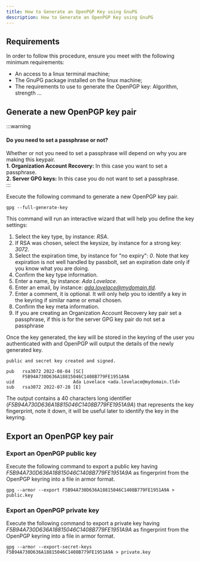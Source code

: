 ```yaml
---
title: How to Generate an OpenPGP Key using GnuPG
description: How to Generate an OpenPGP Key using GnuPG
---
```


## Requirements

In order to follow this procedure, ensure you meet with the following minimum requirements:

- An access to a linux terminal machine;
- The GnuPG package installed on the linux machine;
- The requirements to use to generate the OpenPGP key: Algorithm, strength ...

## Generate a new OpenPGP key pair

:::warning
  <h4>Do you need to set a passphrase or not?</h4>
  Whether or not you need to set a passphrase will depend on why you are making this keypair.<br />
  <strong>1. Organization Account Recovery:</strong> In this case you want to set a passphrase. <br />
  <strong>2. Server GPG keys:</strong> In this case you do not want to set a passphrase. <br />
:::

Execute the following command to generate a new OpenPGP key pair.

```shell
gpg --full-generate-key
```

This command will run an interactive wizard that will help you define the key settings:

1. Select the key type, by instance: *RSA*.
2. If RSA was chosen, select the keysize, by instance for a strong key: *3072*.
3. Select the expiration time, by instance for "no expiry": *0*. Note that key expiration is not well handled by passbolt, set an expiration date only if you know what you are doing.
4. Confirm the key type information.
5. Enter a name, by instance: *Ada Lovelace*.
6. Enter an email, by instance: *ada.lovelace@mydomain.tld*.
7. Enter a comment, it is optional. It will only help you to identify a key in the keyring if similar name or email chosen.
8. Confirm the key meta information.
9. If you are creating an Organization Account Recovery key pair set a passphrase, if this is for the server GPG key pair do not set a passphrase

Once the key generated, the key will be stored in the keyring of the user you authenticated with and OpenPGP will
output the details of the newly generated key.

```shell
public and secret key created and signed.

pub   rsa3072 2022-08-04 [SC]
      F5B94A730D636A18815046C1408B779FE1951A9A
uid                      Ada Lovelace <ada.lovelace@mydomain.tld>
sub   rsa3072 2022-07-28 [E]
```

The output contains a 40 characters long identifier (*F5B94A730D636A18815046C1408B779FE1951A9A*) that represents the key fingerprint,
note it down, it will be useful later to identify the key in the keyring.

## Export an OpenPGP key pair

### Export an OpenPGP public key

Execute the following command to export a public key having *F5B94A730D636A18815046C1408B779FE1951A9A* as fingerprint from
the OpenPGP keyring into a file in armor format.

```shell
gpg --armor --export F5B94A730D636A18815046C1408B779FE1951A9A > public.key
```

### Export an OpenPGP private key

Execute the following command to export a private key having *F5B94A730D636A18815046C1408B779FE1951A9A* as fingerprint from
the OpenPGP keyring into a file in armor format.

```shell
gpg --armor --export-secret-keys F5B94A730D636A18815046C1408B779FE1951A9A > private.key
````
